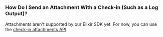 ### How Do I Send an Attachment With a Check-in (Such as a Log Output)?

Attachments aren't supported by our Elixir SDK yet. For now, you can use the [check-in attachments API](/product/crons/getting-started/http/#check-in-attachment-optional).

